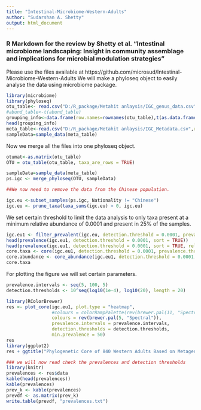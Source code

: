 ---
title: "Intestinal-Microbiome-Western-Adults"
author: "Sudarshan A. Shetty"
output: html_document
---


### R Markdown for the review by Shetty et al. "Intestinal microbiome landscaping: Insight in community assemblage and implications for microbial modulation strategies "

Please use the files available at https://github.com/microsud/Intestinal-Microbiome-Western-Adults
We will make a phyloseq object to easily analyse the data using microbiome package.

```{r }
library(microbiome)
library(phyloseq)
otu_table<- read.csv("D:/R_package/Metahit anlaysis/IGC_genus_data.csv",row.names=1,check.names=FALSE) #we read the otu table first
#abund_table<-t(abund_table)
grouping_info<-data.frame(row.names=rownames(otu_table),t(as.data.frame(strsplit(rownames(otu_table),"_")))) #and check the grouping information
head(grouping_info)
meta_table<-read.csv("D:/R_package/Metahit anlaysis/IGC_Metadata.csv",row.names=1,check.names=T)
sampleData=sample_data(meta_table)
```

Now we merge all the files into one phyloseq object.

```{r }
otumat<-as.matrix(otu_table)
OTU = otu_table(otu_table, taxa_are_rows = TRUE)

sampleData=sample_data(meta_table)
ps.igc <- merge_phyloseq(OTU, sampleData)

##We now need to remove the data from the Chinese population.

igc.eu <-subset_samples(ps.igc, Nationality != "Chinese")
igc.eu <- prune_taxa(taxa_sums(igc.eu) > 0, igc.eu)

```

We set certain threshold to limit the data analysis to only taxa present at a minimum relative abundance of 0.0001 and present in 25% of the samples.
```{r}

igc.eu1 <- filter_prevalent(igc.eu, detection.threshold = 0.0001, prevalence.threshold = 0.25)
head(prevalence(igc.eu1, detection.threshold = 0.0001, sort = TRUE))
head(prevalence(igc.eu1, detection.threshold = 0.0001, sort = TRUE, relative = FALSE))
core.taxa <- core(igc.eu1, detection.threshold = 0.0001, prevalence.threshold = 95)
core.abundance <- core_abundance(igc.eu1, detection.threshold = 0.0001, prevalence.threshold = 95)
core.taxa
```

For plotting the figure we will set certain parameters. 

```{r}

prevalence.intervals <- seq(5, 100, 5)
detection.thresholds <- 10^seq(log10(1e-4), log10(20), length = 20)

library(RColorBrewer)
res <- plot_core(igc.eu1, plot.type = "heatmap",
                 #colours = colorRampPalette(rev(brewer.pal(11, "Spectral")))(5),
                 colours = rev(brewer.pal(5, "Spectral")),
                 prevalence.intervals = prevalence.intervals,
                 detection.thresholds = detection.thresholds,
                 min.prevalence = 50)         
res
library(ggplot2)
res + ggtitle("Phylogenetic Core of 840 Western Adults Based on Metagenomic data") + xlab("Detection Threshold (Relative Abundance %)")

### we will now read check the prevalences and detection thresholds
library(knitr)
prevalences <- res$data
kable(head(prevalences))
kable(prevalences)
prev_k <- kable(prevalences)
prevdf <- as.matrix(prev_k)
write.table(prevdf, "prevalences.txt")

```



